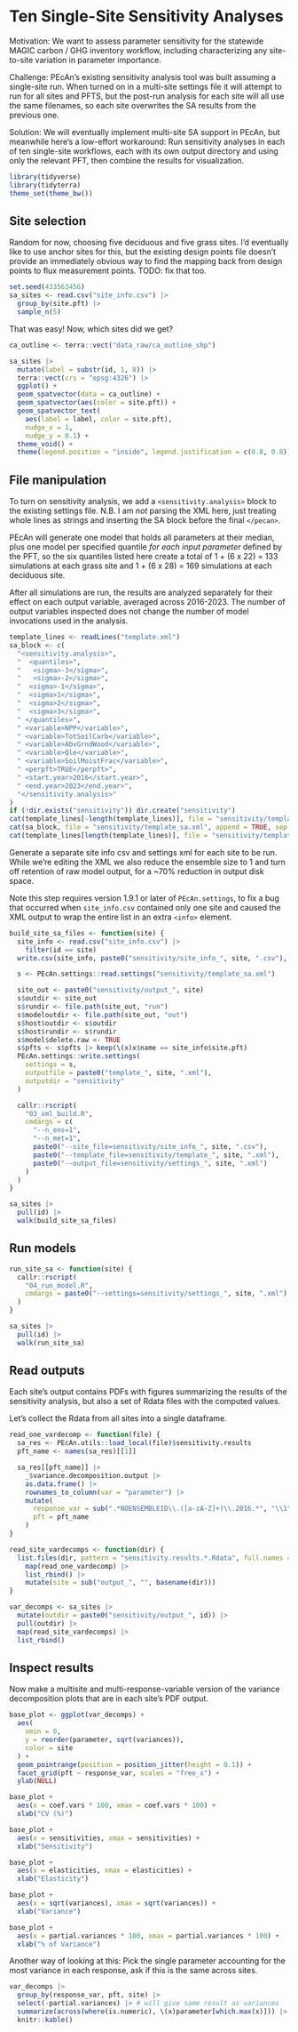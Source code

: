 # Ten Single-Site Sensitivity Analyses

Motivation:
We want to assess parameter sensitivity for the statewide MAGIC
carbon / GHG inventory workflow, including characterizing any site-to-site
variation in parameter importance.

Challenge:
PEcAn's existing sensitivity analysis tool was built assuming a single-site run.
When turned on in a multi-site settings file it will attempt to run for all
sites and PFTS,
but the post-run analysis for each site will all use the same filenames,
so each site overwrites the SA results from the previous one.

Solution:
We will eventually implement multi-site SA support in PEcAn,
but meanwhile here's a low-effort workaround:
Run sensitivity analyses in each of ten single-site workflows,
each with its own output directory and using only the relevant PFT,
then combine the results for visualization.


```r
library(tidyverse)
library(tidyterra)
theme_set(theme_bw())
```


## Site selection

Random for now, choosing five deciduous and five grass sites.
I'd eventually like to use anchor sites for this, but the existing design
points file doesn't provide an immediately obvious way to find the mapping back
from design points to flux measurement points.
TODO: fix that too.


```r
set.seed(433563456)
sa_sites <- read.csv("site_info.csv") |>
  group_by(site.pft) |>
  sample_n(5)
```

That was easy! Now, which sites did we get?

```r
ca_outline <- terra::vect("data_raw/ca_outline_shp")

sa_sites |>
  mutate(label = substr(id, 1, 8)) |>
  terra::vect(crs = "epsg:4326") |>
  ggplot() +
  geom_spatvector(data = ca_outline) +
  geom_spatvector(aes(color = site.pft)) +
  geom_spatvector_text(
    aes(label = label, color = site.pft),
    nudge_x = 1,
    nudge_y = 0.1) +
  theme_void() +
  theme(legend.position = "inside", legend.justification = c(0.8, 0.8))
```



## File manipulation


To turn on sensitivity analysis, we add a `<sensitivity.analysis>` block to the
existing settings file.
N.B. I am _not_ parsing the XML here, just treating whole lines as strings
and inserting the SA block before the final `</pecan>`.

PEcAn will generate one model that holds all parameters at their median,
plus one model per specified quantile _for each input parameter_ defined by the
PFT, so the six quantiles listed here create  a total of 1 + (6 x 22) = 133
simulations at each grass site and 1 + (6 x 28) = 169 simulations at each
deciduous site.

After all simulations are run, the results are analyzed separately for their
effect on each output variable, averaged across 2016-2023.
The number of output variables inspected does not change the number of model
invocations used in the analysis.


```r
template_lines <- readLines("template.xml")
sa_block <- c(
  "<sensitivity.analysis>",
  "  <quantiles>",
  "   <sigma>-3</sigma>",
  "   <sigma>-2</sigma>",
  "  <sigma>-1</sigma>",
  "  <sigma>1</sigma>",
  "  <sigma>2</sigma>",
  "  <sigma>3</sigma>",
  " </quantiles>",
  " <variable>NPP</variable>",
  " <variable>TotSoilCarb</variable>",
  " <variable>AbvGrndWood</variable>",
  " <variable>Qle</variable>",
  " <variable>SoilMoistFrac</variable>",
  " <perpft>TRUE</perpft>",
  " <start.year>2016</start.year>",
  " <end.year>2023</end.year>",
  "</sensitivity.analysis>"
)
if (!dir.exists("sensitivity")) dir.create("sensitivity")
cat(template_lines[-length(template_lines)], file = "sensitivity/template_sa.xml", sep = "\n")
cat(sa_block, file = "sensitivity/template_sa.xml", append = TRUE, sep = "\n")
cat(template_lines[length(template_lines)], file = "sensitivity/template_sa.xml", append = TRUE, sep = "\n")
```

Generate a separate site info csv and settings xml for each site to be run.
While we're editing the XML we also reduce the ensemble size to 1 and turn off
retention of raw model output, for a ~70% reduction in output disk space.

Note this step requires version 1.9.1 or later of `PEcAn.settings`,
to fix a bug that occurred when `site_info.csv` contained only one site
and caused the XML output to wrap the entire list in an extra `<info>` element.


```r
build_site_sa_files <- function(site) {
  site_info <- read.csv("site_info.csv") |>
    filter(id == site)
  write.csv(site_info, paste0("sensitivity/site_info_", site, ".csv"), row.names = FALSE)

  s <- PEcAn.settings::read.settings("sensitivity/template_sa.xml")

  site_out <- paste0("sensitivity/output_", site)
  s$outdir <- site_out
  s$rundir <- file.path(site_out, "run")
  s$modeloutdir <- file.path(site_out, "out")
  s$host$outdir <- s$outdir
  s$host$rundir <- s$rundir
  s$model$delete.raw <- TRUE
  s$pfts <- s$pfts |> keep(\(x)x$name == site_info$site.pft)
  PEcAn.settings::write.settings(
    settings = s,
    outputfile = paste0("template_", site, ".xml"),
    outputdir = "sensitivity"
  )

  callr::rscript(
    "03_xml_build.R",
    cmdargs = c(
      "--n_ens=1",
      "--n_met=1",
      paste0("--site_file=sensitivity/site_info_", site, ".csv"),
      paste0("--template_file=sensitivity/template_", site, ".xml"),
      paste0("--output_file=sensitivity/settings_", site, ".xml")
    )
  )
}

sa_sites |>
  pull(id) |>
  walk(build_site_sa_files)
```

## Run models

```r
run_site_sa <- function(site) {
  callr::rscript(
    "04_run_model.R",
    cmdargs = paste0("--settings=sensitivity/settings_", site, ".xml")
  )
}

sa_sites |>
  pull(id) |>
  walk(run_site_sa)
```

## Read outputs

Each site's output contains PDFs with figures summarizing the results of the
sensitivity analysis, but also a set of Rdata files with the computed values.

Let's collect the Rdata from all sites into a single dataframe.

```r
read_one_vardecomp <- function(file) {
  sa_res <- PEcAn.utils::load_local(file)$sensitivity.results
  pft_name <- names(sa_res)[[1]]

  sa_res[[pft_name]] |>
    _$variance.decomposition.output |>
    as.data.frame() |>
    rownames_to_column(var = "parameter") |>
    mutate(
      response_var = sub(".*NOENSEMBLEID\\.([a-zA-Z]+)\\.2016.*", "\\1", file),
      pft = pft_name
    )
}

read_site_vardecomps <- function(dir) {
  list.files(dir, pattern = "sensitivity.results.*.Rdata", full.names = TRUE) |>
    map(read_one_vardecomp) |>
    list_rbind() |>
    mutate(site = sub("output_", "", basename(dir)))
}

var_decomps <- sa_sites |>
  mutate(outdir = paste0("sensitivity/output_", id)) |>
  pull(outdir) |>
  map(read_site_vardecomps) |>
  list_rbind()
```

## Inspect results

Now make a multisite and multi-response-variable version of the
variance decomposition plots that are in each site's PDF output.

```r
base_plot <- ggplot(var_decomps) +
  aes(
    xmin = 0,
    y = reorder(parameter, sqrt(variances)),
    color = site
  ) +
  geom_pointrange(position = position_jitter(height = 0.1)) +
  facet_grid(pft ~ response_var, scales = "free_x") +
  ylab(NULL)

base_plot +
  aes(x = coef.vars * 100, xmax = coef.vars * 100) +
  xlab("CV (%)")

base_plot +
  aes(x = sensitivities, xmax = sensitivities) +
  xlab("Sensitivity")

base_plot +
  aes(x = elasticities, xmax = elasticities) +
  xlab("Elasticity")

base_plot +
  aes(x = sqrt(variances), xmax = sqrt(variances)) +
  xlab("Variance")

base_plot +
  aes(x = partial.variances * 100, xmax = partial.variances * 100) +
  xlab("% of Variance")
```

Another way of looking at this: Pick the single parameter accounting for the
most variance in each response, ask if this is the same across sites.

```r
var_decomps |>
  group_by(response_var, pft, site) |>
  select(-partial.variances) |> # will give same result as variances
  summarize(across(where(is.numeric), \(x)parameter[which.max(x)])) |>
  knitr::kable()
```
